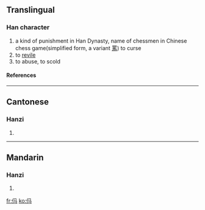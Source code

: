 ==Translingual==
===Han character===
{{Han char|rn=9|rad=人|as=03|sn=5|four=|canj=人弓女一 (ONVM)}}
# a kind of punishment in Han Dynasty, name of chessmen in Chinese chess game(simplified form, a variant [[罵]]) to curse
# to [[revile]]
# to abuse, to scold

====References====
{{Han ref|kx=0094.051|uh=3437|ud=13367}}
{{rfc-auto}}
----
==Cantonese==
===Hanzi===
{{yue-hanzi|jyut=|y=ma6}}
# {{defn|Cantonese}}

----
==Mandarin==
===Hanzi===
{{cmn-hanzi|pin=[[mǎ]] (ma3), [[mà]] (ma4), [[mián]] (mian2)|wg=ma<sup>3</sup>, ma<sup>4</sup>, mien<sup>2</sup>}}
# {{defn|Mandarin}}


[[fr:㐷]]
[[ko:㐷]]